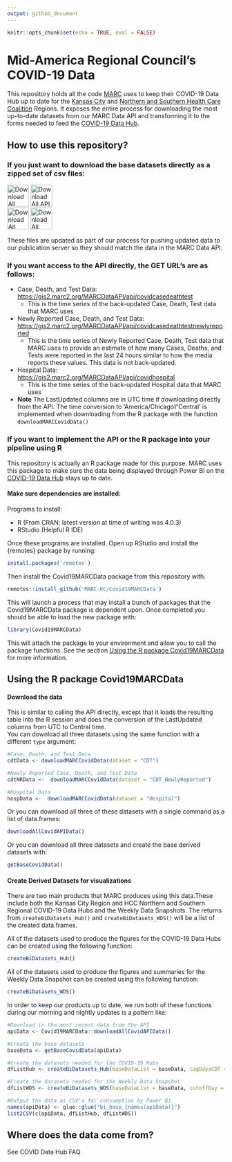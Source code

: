 ```yaml
---
output: github_document
---
```


<!-- README.md is generated from README.Rmd. Please edit that file -->

```r
knitr::opts_chunk$set(echo = TRUE, eval = FALSE)
```




# Mid-America Regional Council's COVID-19 Data

This repository holds all the code [MARC](https://www.marc.org/) uses to keep their COVID-19 Data Hub up to date for the [Kansas City](https://marc2.org/covidhub/) and [Northern and Southern Health Care Coalition](https://marc2.org/hcchub/) Regions. It exposes the entire process for downloading the most up-to-date datasets from our MARC Data API and transforming it to the forms needed to feed the [COVID-19 Data Hub](https://marc2.org/covidhub/).

## How to use this repository?

### If you just want to download the base datasets directly as a zipped set of csv files: 

<!-- [<img src="man/figures/downloadCSVs.png" height="50px">](https://marc2.org/coviddata/regionalcovid_datadictionary.xlsx) -->
[<img src="man/figures/downloadAllCSVs.png" height="50px" title="Download All COVID-19 Datasets as Zipped CSV's">](https://marc2.org/coviddata/CovidData_All.zip)
[<img src="man/figures/downloadBaseCSVs.png" height="50px" title="Download All API COVID-19 Datasets as Zipped CSV's">](https://marc2.org/coviddata/CovidData_Base.zip)  
[<img src="man/figures/downloadPowerBiCSVs.png" height="50px" title="Download All Power BI COVID-19 Datasets as Zipped CSV's">](https://marc2.org/coviddata/CovidData_PBI.zip)
[<img src="man/figures/downloadWeeklySnapshotCSVs.png" height="50px" title="Download All Weekly Data Snapshot COVID-19 Datasets as Zipped CSV's">](https://marc2.org/coviddata/CovidData_WDS.zip)


These files are updated as part of our process for pushing updated data to our publication server so they should match the data in the MARC Data API.

### If you want access to the API directly, the GET URL's are as follows:

*  Case, Death, and Test Data: </br><https://gis2.marc2.org/MARCDataAPI/api/covidcasedeathtest>  
    *  This is the time series of the back-updated Case, Death, Test data that MARC uses
*  Newly Reported Case, Death, and Test Data: </br><https://gis2.marc2.org/MARCDataAPI/api/covidcasedeathtestnewlyreported>
    *  This is the time series of Newly Reported Case, Death, Test data that MARC uses to provide an estimate of how many Cases, Deaths, and Tests were reported in the last 24 hours similar to how the media reports these values. This data is not back-updated.
*  Hospital Data: </br><https://gis2.marc2.org/MARCDataAPI/api/covidhospital>
    *  This is the time series of the back-updated Hospital data that MARC uses
*  **Note** The LastUpdated columns are in UTC time if downloading directly from the API. The time conversion to 'America/Chicago'/'Central' is implemented when downloading from the R package with the function `downloadMARCCovidData()`


### If you want to implement the API or the R package into your pipeline using R

This repository is actually an R package made for this purpose. MARC uses this package to make sure the data being displayed through Power BI on the [COVID-19 Data Hub](https://marc2.org/covidhub/) stays up to date.

#### Make sure dependencies are installed:

Programs to install:

* R (From CRAN; latest version at time of writing was 4.0.3)
* RStudio (Helpful R IDE)

Once these programs are installed. Open up RStudio and install the {remotes} package by running:  
```r
install.packages('remotes')
```


Then install the Covid19MARCData package from this repository with:
```r
remotes::install_github('MARC-KC/Covid19MARCData')
```
This will launch a process that may install a bunch of packages that the Covid19MARCData package is dependent upon. Once completed you should be able to load the new package with:
```r
library(Covid19MARCData)
```
This will attach the package to your environment and allow you to call the package functions. See the section [Using the R package Covid19MARCData](#using-the-r-package-covid19marcdata) for more information.


## Using the R package Covid19MARCData 

#### Download the data

This is similar to calling the API directly, except that it loads the resulting table into the R session and does the conversion of the LastUpdated columns from UTC to Central time.  
You can download all three datasets using the same function with a different `type` argument:
```r
#Case, Death, and Test Data
cdtData <- downloadMARCCovidData(dataset = "CDT")

#Newly Reported Case, Death, and Test Data
cdtNRData <-  downloadMARCCovidData(dataset = "CDT_NewlyReported")

#Hospital Data
hospData <-  downloadMARCCovidData(dataset = "Hospital")
```

Or you can download all three of these datasets with a single command as a list of data.frames:
```r
downloadAllCovidAPIData()
```

Or you can download all three datasets and create the base derived datasets with:
```r
getBaseCovidData()
```


#### Create Derived Datasets for visualizations

There are two main products that MARC produces using this data.These include both the Kansas City Region and HCC Northern and Southern Regional COVID-19 Data Hubs and the Weekly Data Snapshots. The returns from `createBiDatasets_Hub()` and `createBiDatasets_WDS()` will be a list of the created data.frames.

All of the datasets used to produce the figures for the COVID-19 Data Hubs can be created using the following function:
```r
createBiDatasets_Hub()
```


All of the datasets used to produce the figures and summaries for the Weekly Data Snapshot can be created using the following function:
```r
createBiDatasets_WDS()
```

In order to keep our products up to date, we run both of these functions during our morning and nightly updates is a pattern like:
```r
#Download in the most recent data from the API 
apiData <- Covid19MARCData::downloadAllCovidAPIData()

#Create the base datasets
baseData <- getBaseCovidData(apiData)

#Create the datasets needed for the COVID-19 Hubs
dfListHub <- createBiDatasets_Hub(baseDataList = baseData, lagDaysCDT = 10, lagDaysHosp = 2)

#Create the datasets needed for the Weekly Data Snapshot
dfListWDS <- createBiDatasets_WDS(baseDataList = baseData, cutoffDay = 'Sunday', lagDaysCDT = 10, lagDaysHosp = 2)

#Output the data as CSV's for consumption by Power Bi
names(apiData) <- glue::glue("bi_base_{names(apiData)}")
list2CSV(c(apiData, dfListHub, dfListWDS))
```


## Where does the data come from?
See COVID Data Hub FAQ
